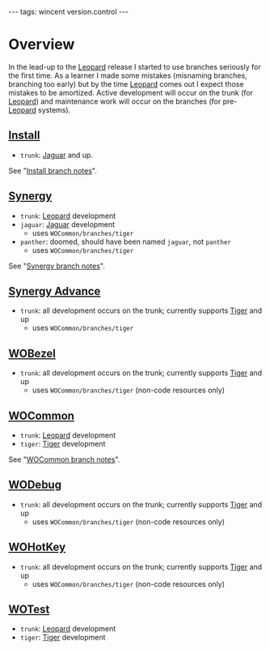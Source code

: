---
tags: wincent version.control
---
= Overview =

In the lead-up to the [[Leopard]] release I started to use branches seriously for the first time. As a learner I made some mistakes (misnaming branches, branching too early) but by the time [[Leopard]] comes out I expect those mistakes to be amortized. Active development will occur on the trunk (for [[Leopard]]) and maintenance work will occur on the branches (for pre-[[Leopard]] systems).

== [[Install]] ==

* <tt>trunk</tt>: [[Jaguar]] and up.

See "[[Install branch notes]]".

== [[Synergy]] ==

* <tt>trunk</tt>: [[Leopard]] development
* <tt>jaguar</tt>: [[Jaguar]] development
** uses <tt>WOCommon/branches/tiger</tt>
* <tt>panther</tt>: doomed, should have been named <tt>jaguar</tt>, not <tt>panther</tt>
** uses <tt>WOCommon/branches/tiger</tt>

See "[[Synergy branch notes]]".

== [[Synergy Advance]] ==

* <tt>trunk</tt>: all development occurs on the trunk; currently supports [[Tiger]] and up
** uses <tt>WOCommon/branches/tiger</tt>

== [[WOBezel]] ==

* <tt>trunk</tt>: all development occurs on the trunk; currently supports [[Tiger]] and up
** uses <tt>WOCommon/branches/tiger</tt> (non-code resources only)

== [[WOCommon]] ==

* <tt>trunk</tt>: [[Leopard]] development
* <tt>tiger</tt>: [[Tiger]] development

See "[[WOCommon branch notes]]".

== [[WODebug]] ==

* <tt>trunk</tt>: all development occurs on the trunk; currently supports [[Tiger]] and up
** uses <tt>WOCommon/branches/tiger</tt> (non-code resources only)

== [[WOHotKey]] ==

* <tt>trunk</tt>: all development occurs on the trunk; currently supports [[Tiger]] and up
** uses <tt>WOCommon/branches/tiger</tt> (non-code resources only)

== [[WOTest]] ==

* <tt>trunk</tt>: [[Leopard]] development
* <tt>tiger</tt>: [[Tiger]] development
